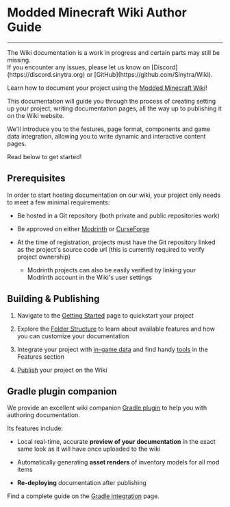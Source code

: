 
# Modded Minecraft Wiki Author Guide

---

<Callout type="warning">
    The Wiki documentation is a work in progress and certain parts may still be missing.<br/>
    If you encounter any issues, please let us know on [Discord](https://discord.sinytra.org)
    or [GitHub](https://github.com/Sinytra/Wiki).
</Callout>

Learn how to document your project using the [Modded Minecraft Wiki](https://moddedmc.wiki)!

This documentation will guide you through the process of creating setting up your project, writing documentation pages,
all the way up to publishing it on the Wiki website.

We'll introduce you to the festures, page format, components and game data integration, allowing you to write dynamic
and interactive content pages.

Read below to get started!

## Prerequisites

In order to start hosting documentation on our wiki, your project only needs to meet a few minimal requirements:

- Be hosted in a Git repository (both private and public repositories work)

- Be approved on either [Modrinth](https://modrinth.com/) or [CurseForge](https://www.curseforge.com/)

- At the time of registration, projects must have the Git repository linked as the project's source code
url (this is currently required to verify project ownership)
  - Modrinth projects can also be easily verified by linking your Modrinth account in the Wiki's user settings

## Building & Publishing

1. Navigate to the [Getting Started](getting_started) page to quickstart your project

<p/>

2. Explore the [Folder Structure](folder_structure/overview) to learn about available features and how you can
   customize your documentation

<p/>

3. Integrate your project with [in-game data](features/content_pages) and find handy [tools](features/third-party) in
   the Features section

<p/>

4. [Publish](portal/publishing) your project on the Wiki

## Gradle plugin companion

We provide an excellent wiki companion [Gradle plugin](https://github.com/Sinytra/WikiToolkit) to help you with
authoring documentation.

Its features include:

- Local real-time, accurate **preview of your documentation** in the exact same look as it will have once uploaded to
  the wiki

- Automatically generating **asset renders** of inventory models for all mod items

- **Re-deploying** documentation after publishing

Find a complete guide on the [Gradle integration](features/gradle) page.
